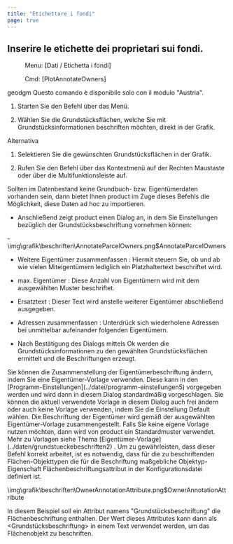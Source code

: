 ```yaml
---
title: "Etichettare i fondi"
page: true
---
```

## Inserire le etichette dei proprietari sui fondi.
 <Menu> Menu: [Dati / Etichetta i fondi] </Menu> 
 <Menu> Cmd: [PlotAnnotateOwners] </Menu> 

 <Placeholder>geodgm</Placeholder> 
<Warning>
Questo comando &#232; disponibile solo con il modulo &quot;Austria&quot;. 
</Warning>



1. Starten Sie den Befehl &#252;ber das Men&#252;.

2. W&#228;hlen Sie die Grundst&#252;cksfl&#228;chen, welche Sie mit Grundst&#252;cksinformationen beschriften m&#246;chten, direkt in der Grafik.



Alternativa


1. Selektieren Sie die gew&#252;nschten Grundst&#252;cksfl&#228;chen in der Grafik.

2. Rufen Sie den Befehl &#252;ber das Kontextmen&#252; auf der <Border>Rechten Maustaste</Border>  oder &#252;ber die Multifunktionsleiste auf.




<Success>
Sollten im Datenbestand keine Grundbuch- bzw. Eigent&#252;merdaten vorhanden sein, dann bietet Ihnen  <Placeholder>product</Placeholder> im Zuge dieses Befehls die M&#246;glichkeit, diese Daten  <Italic> ad hoc </Italic>  zu importieren.
</Success>



- Anschlie&#223;end zeigt <Placeholder>product</Placeholder> einen Dialog an, in dem Sie Einstellungen bez&#252;glich der Grundst&#252;cksbeschriftung vornehmen k&#246;nnen:

-<Image>\img\grafik\beschriften\AnnotateParcelOwners.png$AnnotateParcelOwners</Image>




<Success>

- <Bold> Weitere Eigent&#252;mer zusammenfassen </Bold> : Hiermit steuern Sie, ob und ab wie vielen Miteigent&#252;mern lediglich ein Platzhaltertext beschriftet wird.


- <Bold> max. Eigent&#252;mer </Bold> : Diese Anzahl von Eigent&#252;mern wird mit dem ausgew&#228;hlten Muster beschriftet.


- <Bold> Ersatztext </Bold> : Dieser Text wird anstelle weiterer Eigent&#252;mer abschlie&#223;end ausgegeben.


- <Bold> Adressen zusammenfassen </Bold> : Unterdr&#252;ck sich wiederholene Adressen bei unmittelbar aufeinander folgenden Eigent&#252;mern.




</Success>


- Nach Best&#228;tigung des Dialogs mittels <Border>Ok</Border>  werden die Grundst&#252;cksinformationen zu den gew&#228;hlten Grundst&#252;cksfl&#228;chen ermittelt und die Beschriftungen erzeugt.




<Success>
Sie k&#246;nnen die Zusammenstellung der Eigent&#252;merbeschriftung &#228;ndern, indem Sie eine  <Italic> Eigent&#252;mer-Vorlage </Italic>  verwenden. Diese kann in den  <Italic> [Programm-Einstellungen](../datei/programm-einstellungen5)
 </Italic>  vorgegeben werden und wird dann in diesem Dialog standardm&#228;&#223;ig vorgeschlagen. Sie k&#246;nnen die  <Italic> aktuell </Italic>  verwendete Vorlage in diesem Dialog auch frei &#228;ndern oder auch  <Italic> keine </Italic>  Vorlage verwenden, indem Sie die Einstellung  <Bold> Default </Bold>  w&#228;hlen.
</Success>

<Success>
Die Beschriftung der Eigent&#252;mer wird gem&#228;&#223; der ausgew&#228;hlten Eigent&#252;mer-Vorlage zusammengestellt. Falls Sie keine eigene Vorlage nutzen m&#246;chten, dann wird von  <Placeholder>product</Placeholder> ein Standardmuster verwendet.
Mehr zu Vorlagen siehe Thema [Eigent&#252;mer-Vorlage](../daten/grundstueckebeschriften2)
.
</Success>


<Warning>
Um zu gew&#228;hrleisten, dass dieser Befehl korrekt arbeitet, ist es notwendig, dass f&#252;r die zu beschriftenden Fl&#228;chen-Objekttypen die f&#252;r die Beschriftung ma&#223;gebliche  <Italic> Objektyp-Eigenschaft </Italic>   <Bold> Fl&#228;chenbeschriftungsattribut </Bold>  in der Konfigurationsdatei definiert ist.

<Info>

<Image>\img\grafik\beschriften\OwnerAnnotationAttribute.png$OwnerAnnotationAttribute</Image>

In diesem Beispiel soll ein Attribut namens &quot;Grundst&#252;cksbeschriftung&quot; die Fl&#228;chenbeschriftung enthalten. Der Wert dieses Attributes kann dann als  <Italic> &lt;Grundst&#252;cksbeschriftung&gt; </Italic>  in einem Text verwendet werden, um das Fl&#228;chenobjekt zu beschriften.
</Info>
</Warning>
